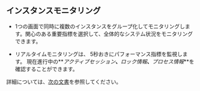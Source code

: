 ## インスタンスモニタリング

-   1つの画面で同時に複数のインスタンスをグループ化してモニタリングします。関心のある重要指標を選択して、全体的なシステム状況をモニタリングできます。

-   リアルタイムモニタリングは、 5秒おきにパフォーマンス指標を監視します。 現在進行中の**_アクティブセッション_**、**_ロック情報_**、**_プロセス情報_**を確認することができます。 

詳細については、[次の文書](instance-monitoring)を参照してください。
